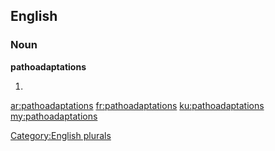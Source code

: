 ==English==

===Noun===
'''pathoadaptations'''

# {{plural of|pathoadaptation}}

[[Category:English plurals]]

[[ar:pathoadaptations]]
[[fr:pathoadaptations]]
[[ku:pathoadaptations]]
[[my:pathoadaptations]]